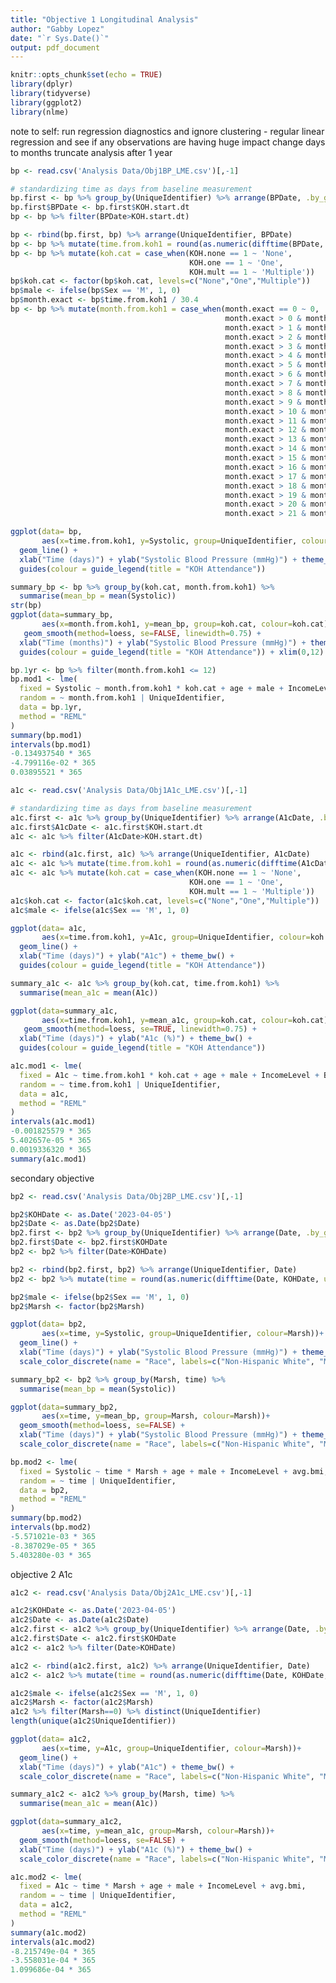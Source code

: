 ```yaml
---
title: "Objective 1 Longitudinal Analysis"
author: "Gabby Lopez"
date: "`r Sys.Date()`"
output: pdf_document
---
```


```r
knitr::opts_chunk$set(echo = TRUE)
library(dplyr)
library(tidyverse)
library(ggplot2)
library(nlme)
```
note to self: run regression diagnostics and ignore clustering - regular linear regression and see if any observations are having huge impact
change days to months
truncate analysis after 1 year

```r
bp <- read.csv('Analysis Data/Obj1BP_LME.csv')[,-1]
```

```r
# standardizing time as days from baseline measurement
bp.first <- bp %>% group_by(UniqueIdentifier) %>% arrange(BPDate, .by_group=TRUE) %>% slice_head()
bp.first$BPDate <- bp.first$KOH.start.dt
bp <- bp %>% filter(BPDate>KOH.start.dt)

bp <- rbind(bp.first, bp) %>% arrange(UniqueIdentifier, BPDate)
bp <- bp %>% mutate(time.from.koh1 = round(as.numeric(difftime(BPDate, KOH.start.dt, units="days"))))
bp <- bp %>% mutate(koh.cat = case_when(KOH.none == 1 ~ 'None',
                                        KOH.one == 1 ~ 'One',
                                        KOH.mult == 1 ~ 'Multiple'))
bp$koh.cat <- factor(bp$koh.cat, levels=c("None","One","Multiple"))
bp$male <- ifelse(bp$Sex == 'M', 1, 0)
bp$month.exact <- bp$time.from.koh1 / 30.4
bp <- bp %>% mutate(month.from.koh1 = case_when(month.exact == 0 ~ 0,
                                                month.exact > 0 & month.exact <= 1 ~ 1,
                                                month.exact > 1 & month.exact <= 2 ~ 2,
                                                month.exact > 2 & month.exact <= 3 ~ 3,
                                                month.exact > 3 & month.exact <= 4 ~ 4,
                                                month.exact > 4 & month.exact <= 5 ~ 5,
                                                month.exact > 5 & month.exact <= 6 ~ 6,
                                                month.exact > 6 & month.exact <= 7 ~ 7,
                                                month.exact > 7 & month.exact <= 8 ~ 8,
                                                month.exact > 8 & month.exact <= 9 ~ 9,
                                                month.exact > 9 & month.exact <= 10 ~ 10,
                                                month.exact > 10 & month.exact <= 11 ~ 11,
                                                month.exact > 11 & month.exact <= 12 ~ 12,
                                                month.exact > 12 & month.exact <= 13 ~ 13,
                                                month.exact > 13 & month.exact <= 14 ~ 14,
                                                month.exact > 14 & month.exact <= 15 ~ 15,
                                                month.exact > 15 & month.exact <= 16 ~ 16,
                                                month.exact > 16 & month.exact <= 17 ~ 17,
                                                month.exact > 17 & month.exact <= 18 ~ 18,
                                                month.exact > 18 & month.exact <= 19 ~ 19,
                                                month.exact > 19 & month.exact <= 20 ~ 20,
                                                month.exact > 20 & month.exact <= 21 ~ 21,
                                                month.exact > 21 & month.exact <= 22 ~ 22))

ggplot(data= bp, 
       aes(x=time.from.koh1, y=Systolic, group=UniqueIdentifier, colour=koh.cat))+
  geom_line() +
  xlab("Time (days)") + ylab("Systolic Blood Pressure (mmHg)") + theme_bw() +
  guides(colour = guide_legend(title = "KOH Attendance"))

summary_bp <- bp %>% group_by(koh.cat, month.from.koh1) %>%
  summarise(mean_bp = mean(Systolic))
str(bp)
ggplot(data=summary_bp, 
       aes(x=month.from.koh1, y=mean_bp, group=koh.cat, colour=koh.cat))+ 
   geom_smooth(method=loess, se=FALSE, linewidth=0.75) + 
  xlab("Time (months)") + ylab("Systolic Blood Pressure (mmHg)") + theme_bw() +
  guides(colour = guide_legend(title = "KOH Attendance")) + xlim(0,12)
```


```r
bp.1yr <- bp %>% filter(month.from.koh1 <= 12)
bp.mod1 <- lme(
  fixed = Systolic ~ month.from.koh1 * koh.cat + age + male + IncomeLevel + BLACERISK + avg.bmi,
  random = ~ month.from.koh1 | UniqueIdentifier,
  data = bp.1yr,
  method = "REML"
)
summary(bp.mod1)
intervals(bp.mod1)
-0.134937540 * 365
-4.799116e-02 * 365
0.03895521 * 365
```

```r
a1c <- read.csv('Analysis Data/Obj1A1c_LME.csv')[,-1]
```

```r
# standardizing time as days from baseline measurement
a1c.first <- a1c %>% group_by(UniqueIdentifier) %>% arrange(A1cDate, .by_group=TRUE) %>% slice_head()
a1c.first$A1cDate <- a1c.first$KOH.start.dt
a1c <- a1c %>% filter(A1cDate>KOH.start.dt)

a1c <- rbind(a1c.first, a1c) %>% arrange(UniqueIdentifier, A1cDate)
a1c <- a1c %>% mutate(time.from.koh1 = round(as.numeric(difftime(A1cDate, KOH.start.dt, units="days"))))
a1c <- a1c %>% mutate(koh.cat = case_when(KOH.none == 1 ~ 'None',
                                        KOH.one == 1 ~ 'One',
                                        KOH.mult == 1 ~ 'Multiple'))
a1c$koh.cat <- factor(a1c$koh.cat, levels=c("None","One","Multiple"))
a1c$male <- ifelse(a1c$Sex == 'M', 1, 0)

ggplot(data= a1c, 
       aes(x=time.from.koh1, y=A1c, group=UniqueIdentifier, colour=koh.cat))+
  geom_line() + 
  xlab("Time (days)") + ylab("A1c") + theme_bw() +
  guides(colour = guide_legend(title = "KOH Attendance"))

summary_a1c <- a1c %>% group_by(koh.cat, time.from.koh1) %>%
  summarise(mean_a1c = mean(A1c))

ggplot(data=summary_a1c, 
       aes(x=time.from.koh1, y=mean_a1c, group=koh.cat, colour=koh.cat))+
   geom_smooth(method=loess, se=TRUE, linewidth=0.75) + 
  xlab("Time (days)") + ylab("A1c (%)") + theme_bw() +
  guides(colour = guide_legend(title = "KOH Attendance")) 

```


```r
a1c.mod1 <- lme(
  fixed = A1c ~ time.from.koh1 * koh.cat + age + male + IncomeLevel + BLACERISK + avg.bmi,
  random = ~ time.from.koh1 | UniqueIdentifier,
  data = a1c,
  method = "REML"
)
intervals(a1c.mod1)
-0.001825579 * 365
5.402657e-05 * 365
0.0019336320 * 365
summary(a1c.mod1)
```



secondary objective

```r
bp2 <- read.csv('Analysis Data/Obj2BP_LME.csv')[,-1]

bp2$KOHDate <- as.Date('2023-04-05')
bp2$Date <- as.Date(bp2$Date)
bp2.first <- bp2 %>% group_by(UniqueIdentifier) %>% arrange(Date, .by_group=TRUE) %>% slice_head()
bp2.first$Date <- bp2.first$KOHDate
bp2 <- bp2 %>% filter(Date>KOHDate)

bp2 <- rbind(bp2.first, bp2) %>% arrange(UniqueIdentifier, Date)
bp2 <- bp2 %>% mutate(time = round(as.numeric(difftime(Date, KOHDate, units="days"))))

bp2$male <- ifelse(bp2$Sex == 'M', 1, 0)
bp2$Marsh <- factor(bp2$Marsh)

ggplot(data= bp2, 
       aes(x=time, y=Systolic, group=UniqueIdentifier, colour=Marsh))+
  geom_line() +
  xlab("Time (days)") + ylab("Systolic Blood Pressure (mmHg)") + theme_bw() + 
  scale_color_discrete(name = "Race", labels=c("Non-Hispanic White", "Marshallese"))

summary_bp2 <- bp2 %>% group_by(Marsh, time) %>%
  summarise(mean_bp = mean(Systolic))

ggplot(data=summary_bp2, 
       aes(x=time, y=mean_bp, group=Marsh, colour=Marsh))+
  geom_smooth(method=loess, se=FALSE) + 
  xlab("Time (days)") + ylab("Systolic Blood Pressure (mmHg)") + theme_bw() +
  scale_color_discrete(name = "Race", labels=c("Non-Hispanic White", "Marshallese")) + coord_cartesian(ylim=c(108,147))
```

```r
bp.mod2 <- lme(
  fixed = Systolic ~ time * Marsh + age + male + IncomeLevel + avg.bmi,
  random = ~ time | UniqueIdentifier,
  data = bp2,
  method = "REML"
)
summary(bp.mod2)
intervals(bp.mod2)
-5.571021e-03 * 365
-8.387029e-05 * 365
5.403280e-03 * 365
```

objective 2 A1c
```r
a1c2 <- read.csv('Analysis Data/Obj2A1c_LME.csv')[,-1]

a1c2$KOHDate <- as.Date('2023-04-05')
a1c2$Date <- as.Date(a1c2$Date)
a1c2.first <- a1c2 %>% group_by(UniqueIdentifier) %>% arrange(Date, .by_group=TRUE) %>% slice_head()
a1c2.first$Date <- a1c2.first$KOHDate
a1c2 <- a1c2 %>% filter(Date>KOHDate)

a1c2 <- rbind(a1c2.first, a1c2) %>% arrange(UniqueIdentifier, Date)
a1c2 <- a1c2 %>% mutate(time = round(as.numeric(difftime(Date, KOHDate, units="days"))))

a1c2$male <- ifelse(a1c2$Sex == 'M', 1, 0)
a1c2$Marsh <- factor(a1c2$Marsh)
a1c2 %>% filter(Marsh==0) %>% distinct(UniqueIdentifier)
length(unique(a1c2$UniqueIdentifier))

ggplot(data= a1c2, 
       aes(x=time, y=A1c, group=UniqueIdentifier, colour=Marsh))+
  geom_line() +
  xlab("Time (days)") + ylab("A1c") + theme_bw() + 
  scale_color_discrete(name = "Race", labels=c("Non-Hispanic White", "Marshallese"))

summary_a1c2 <- a1c2 %>% group_by(Marsh, time) %>%
  summarise(mean_a1c = mean(A1c))

ggplot(data=summary_a1c2, 
       aes(x=time, y=mean_a1c, group=Marsh, colour=Marsh))+
  geom_smooth(method=loess, se=FALSE) +
  xlab("Time (days)") + ylab("A1c (%)") + theme_bw() + 
  scale_color_discrete(name = "Race", labels=c("Non-Hispanic White", "Marshallese"))
```

```r
a1c.mod2 <- lme(
  fixed = A1c ~ time * Marsh + age + male + IncomeLevel + avg.bmi,
  random = ~ time | UniqueIdentifier,
  data = a1c2,
  method = "REML"
)
summary(a1c.mod2)
intervals(a1c.mod2)
-8.215749e-04 * 365
-3.558031e-04 * 365
1.099686e-04 * 365
```

